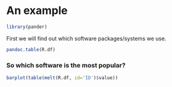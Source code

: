 # An example
```r
library(pander)
```

First we will find out which software packages/systems we use. 
```r
pandoc.table(R.df)
```

### So which software is the most popular?<br>

```r
barplot(table(melt(R.df, id='ID')$value))

```



